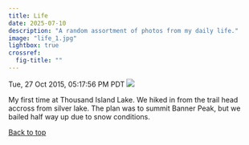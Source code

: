 ```yaml
---
title: Life
date: 2025-07-10
description: "A random assortment of photos from my daily life."
image: "life_1.jpg"
lightbox: true
crossref:
  fig-title: ""
---
```


::: {.figure-container #fig-life1}
<span class="badge bg-info">Tue, 27 Oct 2015, 05:17:56 PM PDT</span>
![](life_1.jpg){group="life"}

My first time at Thousand Island Lake. We hiked in from the trail head accross from silver lake. The plan was to summit Banner Peak, but we bailed half way up due to snow conditions.
:::

<div class="btn-group-vertical">
  <a href="index.qmd" class="btn btn-primary" role="button">Back to top</a>
</div>
